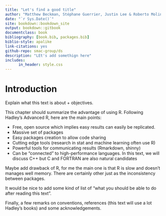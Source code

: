 ```yaml
--- 
title: "Let's find a good title"
author: "Matthew Beckman, Stéphane Guerrier, Justin Lee & Roberto Molinari"
date: "`r Sys.Date()`"
site: bookdown::bookdown_site
output: bookdown::gitbook
documentclass: book
bibliography: [book.bib, packages.bib]
biblio-style: apalike
link-citations: yes
github-repo: smac-group/ds
description: "LEt's add somethign here"
includes:
      in_header: style.css
---
```


# Introduction



Explain what this text is about + objectives.

This chapter should summarize the advantage of using R. Following Hadley's Advanced R, here are the main points:

- Free, open source which implies easy results can easily be replicated.
- Massive set of packages
- Easy packages creation to allow code sharing
- Cutting edge tools (research in stat and machine learning often use R)
- Powerful tools for communicating results (Rmarkdown, shinny)
- Can be "connected" to high-performance languages. In this text, we will discuss C++ but C and FORTRAN are also natural candidates

Maybe add drawback of R, for me the main one is that R is slow and doesn't manages well memory. There are certainly other just as the inconsistency between packages.

It would be nice to add some kind of list of "what you should be able to do after reading this text".

Finally, a few remarks on conventions, references (this text will use a lot Hadley's books) and some acknowledgements.

